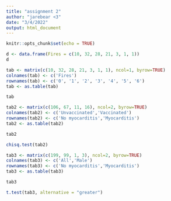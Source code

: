 ```yaml
---
title: "assignment 2"
author: "jarebear <3"
date: "3/4/2022"
output: html_document
---
```


```r
knitr::opts_chunk$set(echo = TRUE)
```

```r
d <- data.frame(Fires = c(10, 32, 28, 21, 3, 1, 1))
d

tab <- matrix(c(10, 32, 28, 21, 3, 1, 1), ncol=1, byrow=TRUE)
colnames(tab) <- c('Fires')
rownames(tab) <- c('0', '1', '2', '3', '4', '5', '6')
tab <- as.table(tab)

tab
```
```r
tab2 <- matrix(c(106, 67, 11, 16), ncol=2, byrow=TRUE)
colnames(tab2) <- c('Unvaccinated','Vaccinated')
rownames(tab2) <- c('No myocarditis','Myocarditis')
tab2 <- as.table(tab2)

tab2
```
```r
chisq.test(tab2)
```

```r
tab3 <- matrix(c(199, 99, 1, 3), ncol=2, byrow=TRUE)
colnames(tab3) <- c('All','Male')
rownames(tab3) <- c('No myocarditis','Myocarditis')
tab3 <- as.table(tab3)

tab3

t.test(tab3, alternative = "greater")
```

